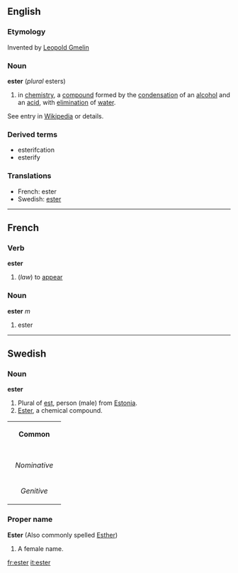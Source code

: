 ==English==
===Etymology===
Invented by [[w:Leopold Gmelin|Leopold Gmelin]]
===Noun===
'''ester'''
(''plural'' esters)
# in [[chemistry]], a [[compound]] formed by the [[condensation]] of an [[alcohol]] and an [[acid]], with [[elimination]] of [[water]].

See entry in [[w:Ester|Wikipedia]] or details.
===Derived terms===
* esterifcation
* esterify

===Translations===
*French: ester
*Swedish: [[ester#Swedish|ester]]

----

==French==
===Verb===
'''ester'''

# (''law'') to [[appear]]

===Noun===
'''ester''' ''m''

# ester

----
==Swedish==
===Noun===
'''ester'''

#Plural of [[est#Swedish|est]], person (male) from [[Estonia]].
#[[ester#English|Ester]], a chemical compound.

{| border=1 cellspacing=0
| bgcolor="#FFFFF0" colspan=5 align=center | '''Common'''
|-
|- bgcolor="#FFFFF0" align=center
! rowspan=2 | 
| colspan=2 width=105| Singular 
| colspan=2 | Plural
|- bgcolor="#FFFFF0" align=center
| width=105 | ''Indefinite'' 
| width=105 | ''Definite'' 
| width=105 |  ''Indefinite'' 
|  width=105 | ''Definite''
|- align=center
| width=105 bgcolor="#FFFFF0" | ''Nominative'' 
| [[ester]]
| [[estern]]
| [[estrar]]
| [[estrarna]]
|- align=center
| width=105 bgcolor="#FFFFF0" | ''Genitive'' 
| [[esters]]
| [[esterns]]
| [[estrars]]
| [[estrarnas]]
|}


===Proper name===
'''Ester''' (Also commonly spelled [[Esther]])

#A female name.

[[fr:ester]]
[[it:ester]]